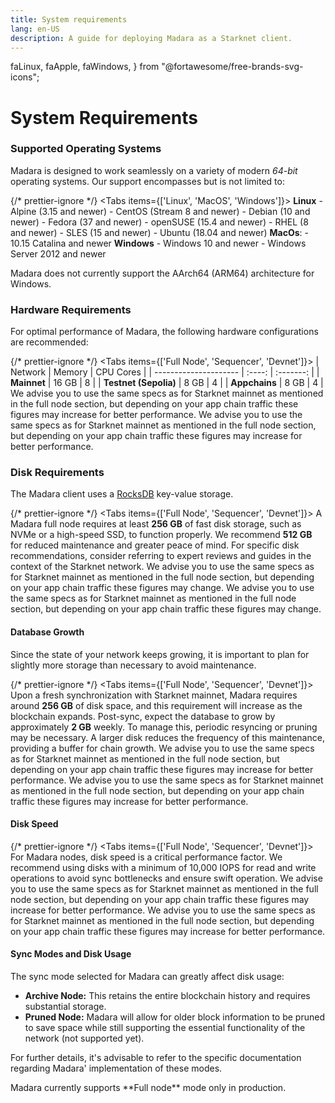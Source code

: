 ```yaml
---
title: System requirements
lang: en-US
description: A guide for deploying Madara as a Starknet client.
---
```


  faLinux,
  faApple,
  faWindows,
} from "@fortawesome/free-brands-svg-icons";

# System Requirements

### Supported Operating Systems

Madara is designed to work seamlessly on a variety of modern _64-bit_ operating systems. Our support encompasses but is not limited to:

{/* prettier-ignore */}
<Tabs items={['Linux', 'MacOS', 'Windows']}>
	<Tab>
		**Linux**
			- Alpine (3.15 and newer)
			- CentOS (Stream 8 and newer)
			- Debian (10 and newer)
			- Fedora (37 and newer)
			- openSUSE (15.4 and newer)
			- RHEL (8 and newer)
			- SLES (15 and newer)
			- Ubuntu (18.04 and newer)
	</Tab>
	<Tab>
		**MacOs**:
		- 10.15 Catalina and newer
	</Tab>
	<Tab>
		**Windows**
			- Windows 10 and newer
			- Windows Server 2012 and newer
	</Tab>
</Tabs>

<Callout type="info" emoji="ℹ️">
  Madara does not currently support the AArch64 (ARM64) architecture for
  Windows.
</Callout>

### Hardware Requirements

For optimal performance of Madara, the following hardware configurations are recommended:

{/* prettier-ignore */}
<Tabs items={['Full Node', 'Sequencer', 'Devnet']}>
	<Tab>
		| Network               | Memory | CPU Cores |
		| --------------------- | :----: | :-------: |
		| **Mainnet**           |  16 GB |     8     |
		| **Testnet (Sepolia)** |  8 GB  |     4     |
		| **Appchains**         |  8 GB  |     4     |
	</Tab>
	<Tab>
		We advise you to use the same specs as for Starknet mainnet as mentioned in the full node section, but depending on your app chain traffic these figures may increase for better performance.
	</Tab>
	<Tab>
		We advise you to use the same specs as for Starknet mainnet as mentioned in the full node section, but depending on your app chain traffic these figures may increase for better performance.
	</Tab>
</Tabs>

### Disk Requirements

The Madara client uses a [RocksDB](https://rocksdb.org/) key-value storage.

{/* prettier-ignore */}
<Tabs items={['Full Node', 'Sequencer', 'Devnet']}>
	<Tab>
		A Madara full node requires at least **256 GB** of fast disk storage, such as NVMe or a high-speed SSD, to function properly. We recommend **512 GB** for reduced maintenance and greater peace of mind. For specific disk recommendations, consider referring to expert reviews and guides in the context of the Starknet network.
	</Tab>
	<Tab>
		We advise you to use the same specs as for Starknet mainnet as mentioned in the full node section, but depending on your app chain traffic these figures may change.
	</Tab>
	<Tab>
		We advise you to use the same specs as for Starknet mainnet as mentioned in the full node section, but depending on your app chain traffic these figures may change.
	</Tab>
</Tabs>

#### Database Growth

<Callout type="warning" emoji="⚠️">
	Since the state of your network keeps growing, it is important to plan for slightly more storage than necessary to avoid maintenance.
</Callout>

{/* prettier-ignore */}
<Tabs items={['Full Node', 'Sequencer', 'Devnet']}>
	<Tab>
		Upon a fresh synchronization with Starknet mainnet, Madara requires around **256 GB** of disk space, and this requirement will increase as the blockchain expands. Post-sync, expect the database to grow by approximately **2 GB** weekly. To manage this, periodic resyncing or pruning may be necessary. A larger disk reduces the frequency of this maintenance, providing a buffer for chain growth.
	</Tab>
	<Tab>
		We advise you to use the same specs as for Starknet mainnet as mentioned in the full node section, but depending on your app chain traffic these figures may increase for better performance.
	</Tab>
	<Tab>
		We advise you to use the same specs as for Starknet mainnet as mentioned in the full node section, but depending on your app chain traffic these figures may increase for better performance.
	</Tab>
</Tabs>

#### Disk Speed

{/* prettier-ignore */}
<Tabs items={['Full Node', 'Sequencer', 'Devnet']}>
	<Tab>
		For Madara nodes, disk speed is a critical performance factor. We recommend using disks with a minimum of 10,000 IOPS for read and write operations to avoid sync bottlenecks and ensure swift operation.
	</Tab>
	<Tab>
		We advise you to use the same specs as for Starknet mainnet as mentioned in the full node section, but depending on your app chain traffic these figures may increase for better performance.
	</Tab>
	<Tab>
		We advise you to use the same specs as for Starknet mainnet as mentioned in the full node section, but depending on your app chain traffic these figures may increase for better performance.
	</Tab>
</Tabs>

#### Sync Modes and Disk Usage

The sync mode selected for Madara can greatly affect disk usage:

- **Archive Node:** This retains the entire blockchain history and requires substantial storage.
- **Pruned Node:** Madara will allow for older block information to be pruned to save space while still supporting the essential functionality of the network (not supported yet).

For further details, it's advisable to refer to the specific documentation regarding Madara' implementation of these modes.

<Callout type="warning" emoji="⚠️">
  Madara currently supports **Full node** mode only in production.
</Callout>
